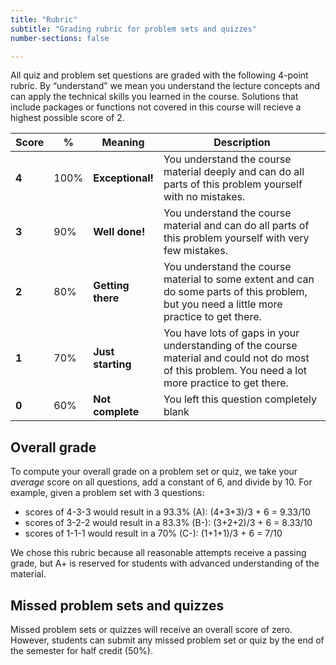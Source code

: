 ```yaml
---
title: "Rubric"
subtitle: "Grading rubric for problem sets and quizzes"
number-sections: false

---
```


All quiz and problem set questions are graded with the following 4-point rubric. By "understand" we mean you understand the lecture concepts and can apply the technical skills you learned in the course.  Solutions that include packages or functions not covered in this course will recieve a highest possible score of 2.

| Score | % | Meaning | Description
|-|-|--|-------|
| **4** | 100% | **Exceptional!** | You understand the course material deeply and can do all parts of this problem yourself with no mistakes. |
| **3** | 90% | **Well done!** | You understand the course material and can do all parts of this problem yourself with very few mistakes. |
| **2** | 80% | **Getting there** | You understand the course material to some extent and can do some parts of this problem, but you need a little more practice to get there. |
| **1** | 70% | **Just starting** | You have lots of gaps in your understanding of the course material and could not do most of this problem. You need a lot more practice to get there. |
| **0** | 60% | **Not complete** | You left this question completely blank |


## Overall grade
To compute your overall grade on a problem set or quiz, we take your *average* score on all questions, add a constant of 6, and divide by 10. For example, given a problem set with 3 questions:

- scores of 4-3-3 would result in a 93.3% (A): (4+3+3)/3 + 6 = 9.33/10
- scores of 3-2-2 would result in a 83.3% (B-): (3+2+2)/3 + 6 = 8.33/10
- scores of 1-1-1 would result in a 70% (C-): (1+1+1)/3 + 6 = 7/10

We chose this rubric because all reasonable attempts receive a passing grade, but A+ is reserved for students with advanced understanding of the material. 

## Missed problem sets and quizzes

Missed problem sets or quizzes will receive an overall score of zero. However, students can submit any missed problem set or quiz by the end of the semester for half credit (50%).



